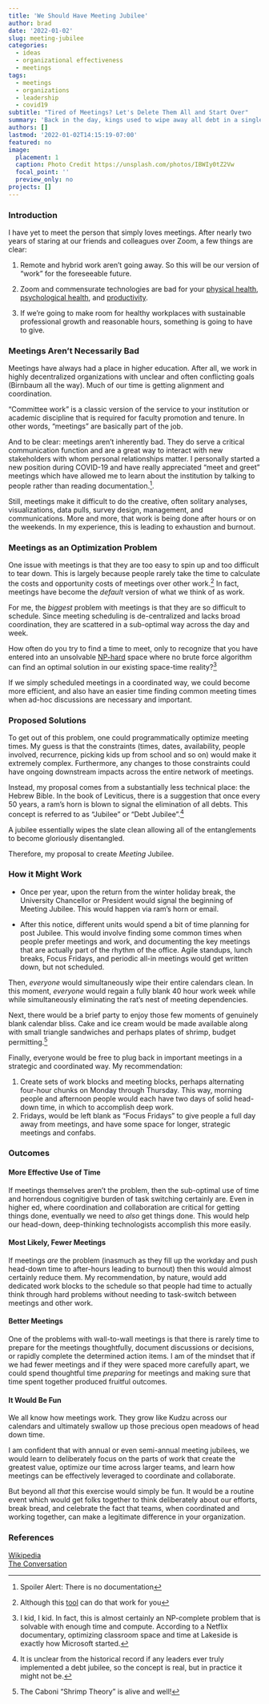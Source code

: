 ```yaml
---
title: 'We Should Have Meeting Jubilee'
author: brad
date: '2022-01-02'
slug: meeting-jubilee
categories:
  - ideas
  - organizational effectiveness
  - meetings
tags:
  - meetings
  - organizations
  - leadership
  - covid19
subtitle: "Tired of Meetings? Let's Delete Them All and Start Over"
summary: 'Back in the day, kings used to wipe away all debt in a single Jubilee. We should do that with Zoom meetings'
authors: []
lastmod: '2022-01-02T14:15:19-07:00'
featured: no
image:
  placement: 1
  caption: Photo Credit https://unsplash.com/photos/IBWIy0tZ2Vw
  focal_point: ''
  preview_only: no
projects: []
---
```


### Introduction

I have yet to meet the person that simply loves meetings. After nearly two years of staring at our friends and colleagues over Zoom, a few things are clear:

1. Remote and hybrid work aren't going away. So this will be our version of "work" for the foreseeable future.

2. Zoom and commensurate technologies are bad for your [physical health](https://www.acsm.org/blog-detail/acsm-blog/2021/01/08/zoom-meetings-bad-for-your-health), [psychological health](https://www.nationalgeographic.com/science/article/coronavirus-zoom-fatigue-is-taxing-the-brain-here-is-why-that-happens), and [productivity](https://fortune.com/2021/02/08/zoom-fatigue-fewer-meetings-data-analytics-leadership-advice/).

3. If we're going to make room for healthy workplaces with sustainable professional growth and reasonable hours, something is going to have to give.

### Meetings Aren't Necessarily Bad

Meetings have always had a place in higher education. After all, we work in highly decentralized organizations with unclear and often conflicting goals (Birnbaum all the way). Much of our time is getting alignment and coordination.  

"Committee work" is a classic version of the service to your institution or academic discipline that is required for faculty promotion and tenure. In other words, "meetings" are basically part of the job.

And to be clear: meetings aren’t inherently bad. They do serve a critical communication function and are a great way to interact with new stakeholders with whom personal relationships matter. I personally started a new position during COVID-19 and have really appreciated "meet and greet" meetings which have allowed me to learn about the institution by talking to people rather than reading documentation.^[Spoiler Alert: There is no documentation].

Still, meetings make it difficult to do the creative, often solitary analyses, visualizations, data pulls, survey design, management, and communications. More and more, that work is being done after hours or on the weekends. In my experience, this is leading to exhaustion and burnout.

### Meetings as an Optimization Problem

One issue with meetings is that they are too easy to spin up and too difficult to tear down. This is largely because people rarely take the time to calculate the costs and opportunity costs of meetings over other work.^[Although this [tool](https://hbr.org/2016/01/estimate-the-cost-of-a-meeting-with-this-calculator) can do that work for you] In fact, meetings have become the _default_ version of what we think of as work.

For me, the _biggest_ problem with meetings is that they are so difficult to schedule. Since meeting scheduling is de-centralized and lacks broad coordination, they are scattered in a sub-optimal way across the day and week.

How often do you try to find a time to meet, only to recognize that you have entered into an unsolvable [NP-hard](https://en.wikipedia.org/wiki/NP-hardness) space where no brute force algorithm can find an optimal solution in our existing space-time reality?^[I kid, I kid. In fact, this is almost certainly an NP-complete problem that is solvable with enough time and compute. According to a Netflix documentary, optimizing classroom space and time at Lakeside is exactly how Microsoft started.] 

If we simply scheduled meetings in a coordinated way, we could become more efficient, and also have an easier time finding common meeting times when ad-hoc discussions are necessary and important. 

### Proposed Solutions

To get out of this problem, one could programmatically optimize meeting times. My guess is that the constraints (times, dates, availability, people involved, recurrence, picking kids up from school and so on) would make it extremely complex. Furthermore, any changes to those constraints could have ongoing downstream impacts across the entire network of meetings. 

Instead, my proposal comes from a substantially less technical place: the Hebrew Bible. In the book of Leviticus, there is a suggestion that once every 50 years, a ram's horn is blown to signal the elimination of all debts. This concept is referred to as "Jubilee" or "Debt Jubilee".^[It is unclear from the historical record if any leaders ever truly implemented a debt jubilee, so the concept is real, but in practice it might not be.]

A jubilee essentially wipes the slate clean allowing all of the entanglements to become gloriously disentangled. 

Therefore, my proposal to create _Meeting_ Jubilee.

### How it Might Work

* Once per year, upon the return from the winter holiday break, the University Chancellor or President would signal the beginning of Meeting Jubilee. This would happen via ram's horn or email.

* After this notice, different units would spend a bit of time planning for post Jubilee. 
This would involve finding some common times when people prefer meetings and work, and documenting the key meetings that are actually part of the rhythm of the office. Agile standups, lunch breaks, Focus Fridays, and periodic all-in meetings would get written down, but not scheduled. 

Then, _everyone_ would simultaneously wipe their entire calendars clean. In this moment, _everyone_ would regain a fully blank 40 hour work week while while simultaneously eliminating the rat's nest of meeting dependencies. 

Next, there would be a brief party to enjoy those few moments of genuinely blank calendar bliss. Cake and ice cream would be made available along with small triangle sandwiches and perhaps plates of shrimp, budget permitting.^[The Caboni "Shrimp Theory" is alive and well!]

Finally, everyone would be free to plug back in important meetings in a strategic and coordinated way. My recommendation:

1. Create sets of work blocks and meeting blocks, perhaps alternating four-hour chunks on Monday through Thursday. This way, morning people and afternoon people would each have two days of solid head-down time, in which to accomplish deep work.  
2. Fridays, would be left blank as "Focus Fridays" to give people a full day away from meetings, and have some space for longer, strategic meetings and confabs.

### Outcomes

#### More Effective Use of Time

If meetings themselves aren't the problem, then the sub-optimal use of time and horrendous cognitigive burden of task switching certainly are. Even in higher ed, where coordination and collaboration are critical for getting things done, eventually we need to _also_ get things done. This would help our head-down, deep-thinking technologists accomplish this more easily.

#### Most Likely, Fewer Meetings

If meetings _are_ the problem (inasmuch as they fill up the workday and push head-down time to after-hours leading to burnout) then this would almost certainly reduce them. My recommendation, by nature, would add dedicated work blocks to the schedule so that people had time to actually think through hard problems without needing to task-switch between meetings and other work.  

#### Better Meetings

One of the problems with wall-to-wall meetings is that there is rarely time to prepare for the meetings thoughtfully, document discussions or decisions, or rapidly complete the determined action items. I am of the mindset that if we had fewer meetings and if they were spaced more carefully apart, we could spend thoughtful time _preparing_ for meetings and making sure that time spent together produced fruitful outcomes.

#### It Would Be Fun

We all know how meetings work. They grow like Kudzu across our calendars and ultimately swallow up those precious open meadows of head down time.  

I am confident that with annual or even semi-annual meeting jubilees, we would learn to deliberately focus on the parts of work that create the greatest value, optimize our time across larger teams, and learn how meetings can be effectively leveraged to coordinate and collaborate. 

But beyond all _that_ this exercise would simply be fun. It would be a routine event which would get folks together to think deliberately about our efforts, break bread, and celebrate the fact that teams, when coordinated and working together, can make a legitimate difference in your organization.

### References

[Wikipedia](https://en.wikipedia.org/wiki/Debt_jubilee)  
[The Conversation](https://theconversation.com/the-debt-jubilee-an-old-testament-solution-to-a-modern-financial-crisis-11816)